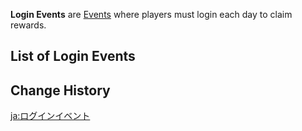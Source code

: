{{Terminology Infobox
|image = 
|type  = Event Types
}}
'''Login Events''' are [[Events]] where players must login each day to claim rewards.

==List of Login Events==
{{Events by Category Table|Login Events}}

==Change History==
{{Change History|1.0}}

[[ja:ログインイベント]]